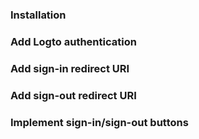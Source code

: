 

<GuideTip />

### Installation

<Installation />

### Add Logto authentication

<AddAuthentication />

### Add sign-in redirect URI

<AddSignInRedirectUri />

### Add sign-out redirect URI

<AddSignOutRedirectUri />

### Implement sign-in/sign-out buttons

<ImplementButtons />

<TestYourIntegration sdk=".NET Core (MVC)" />
